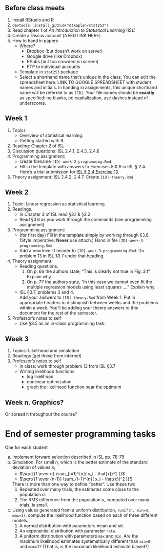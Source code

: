 
## Before class meets

1. Install RStudio and R
#. `devtools::install_github("dtkaplan/stat253")`
#. Read chapter 1 of *An Introduction to Statistical Learning* (ISL)
#. Create a Discus account [NEED LINK HERE]
#. How to hand in papers
    * Where?
        * Dropbox (but doesn't work on server)
        * Google drive (like Dropbox)
        * RPubs (but too crowded on screen)
        * FTP to individual accounts
    * Template in `stat253` package
    * Select a shorthand name that's unique in the class.  You can edit the spreadsheet here: LINK TO GOOGLE SPREADSHEET with student names and initials.  In handing in assignments, this unique shorthand name will be referred to as `[ID]`.  Your file names should be **exactly** as specified: no blanks, no capitalization, use dashes instead of underscores.
    
## Week 1

1. Topics
    * Overview of statistical learning.
    * Getting started with R
#. Reading: Chapter 2 of ISL
#. Discussion questions: ISL 2.4.1, 2.4.3, 2.4.6 
#. Programming assignment: 
    * create filename `[ID]-week-2-programming.Rmd`
    * Fill in the template with answers to Exercises 8 & 9 in ISL § 2.4.  Here's a trial submission for [ISL § 2.4 Exercise 10](../Assignments/ISL-2/example-week-2-programming.html).
#. Theory assignment: ISL 2.4.2, 2.4.7.  Create `[ID]-theory.Rmd`.


## Week 2

1. Topic: Linear regression as statistical learning.
#. Readings. 
    * In Chapter 3 of ISL read §3.1 & §3.2
    * Read §3.6 as you work through the commands (see programming assignment)
#. Programming assignment:
    * (for first day) Fill in the template simply by working through §3.6. (Style imperative: **Never** use attach.) Hand in file `[ID]-week-3-programming.Rmd`.
    * Add a new level-1 header to `[ID]-week-3-programming.Rmd`.  Do problem 13 in ISL §3.7 under that heading.
#. Theory assignment. 
    * Reading questions. 
        1. On p. 66 the authors state, "This is clearly not true in Fig. 3.1"  Explain why.
        2. On p. 77 the authors state, "In this case we cannot even fit the multiple regression models using least squares ...." Explain why.
    * ISL §3.7, problems 3 and 4.  
    Add your answers to `[ID]-theory.Rmd` from Week 1. Put in appropriate headers to distinquish between weeks and the problems within a week.  You'll be adding your theory answers to this document for the rest of the semester.
#. Professor's notes to self
    * Use §3.5 as an in-class programming task.


## Week 3

1. Topics: Likelihood and simulation
#. Readings (get these from internet)
#. Professor's notes to self
    * In class: work through problem 13 from ISL §3.7
    * Writing likelihood functions.
        * log likelihood
        * nonlinear optimization
        * graph the likelihood function near the optimum
        
        
        
## Week n. Graphics?

Or spread it throughout the course?
        
        

# End of semester programming tasks 

One for each student

a. Implement forward selection described in ISL pp. 78-79
#. Simulation. For small $n$, which is the better estimate of the standard deviation of values $x_i$
    * $\sqrt{{1 \over n} \sum_{i=1}^{n}( x_i - \hat{x})^2 )}$    
    * $\sqrt{{1 \over {n-1}} \sum_{i=1}^{n}( x_i - \hat{x})^2 )}$    
    
    There is more than one way to define "better".  Use these two:    
    1. Repeated over many trials, the estimates come close to the population $\sigma$.
    2. The RMS difference from the population $\sigma$, computed over many trials, is small.
#. Using values generated from a uniform distribution, `runif(n, min=0, max=1)`, compute the likelihood function based on each of three different models.
    1. A normal distribution with parameters mean and sd.
    2. An exponential distribution with parameter `rate`.
    3. A uniform distribution with parameters `max` and `min`. Are the maximum likelihood estimates systematically different than `min=0` and `max=1`?  (That is, is the maximum likelihood estimate biased?)


